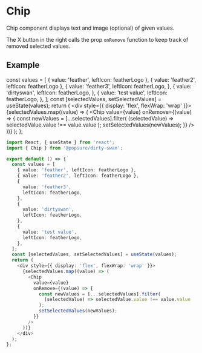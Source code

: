 

<Meta title="JSX/Chip" />

# Chip

Chip component displays text and image (optional) of given values.

The X button in the right calls the prop `onRemove` function to keep track of removed selected values.

## Example

  const values = [
    { value: 'feather', leftIcon: featherLogo },
    { value: 'feather2', leftIcon: featherLogo },
    {
      value: 'feather3',
      leftIcon: featherLogo,
    },
    {
      value: 'dirtyswan',
      leftIcon: featherLogo,
    },
    {
      value: 'test value',
      leftIcon: featherLogo,
    },
  ];
  const [selectedValues, setSelectedValues] = useState(values);
  return (
    <div style={{ display: 'flex', flexWrap: 'wrap' }}>
      {selectedValues.map((value) => (
        <Chip
          value={value}
          onRemove={(value) => {
            const newValues = [...selectedValues].filter(
              (selectedValue) => selectedValue.value !== value.value
            );
            setSelectedValues(newValues);
          }}
        />
      ))}
    </div>
  );
};

<ChipStory />

```typescript
import React, { useState } from 'react';
import { Chip } from '@popsure/dirty-swan';

export default () => {
  const values = [
    { value: 'feather', leftIcon: featherLogo },
    { value: 'feather2', leftIcon: featherLogo },
    {
      value: 'feather3',
      leftIcon: featherLogo,
    },
    {
      value: 'dirtyswan',
      leftIcon: featherLogo,
    },
    {
      value: 'test value',
      leftIcon: featherLogo,
    },
  ];
  const [selectedValues, setSelectedValues] = useState(values);
  return (
    <div style={{ display: 'flex', flexWrap: 'wrap' }}>
      {selectedValues.map((value) => (
        <Chip
          value={value}
          onRemove={(value) => {
            const newValues = [...selectedValues].filter(
              (selectedValue) => selectedValue.value !== value.value
            );
            setSelectedValues(newValues);
          }}
        />
      ))}
    </div>
  );
};
```
